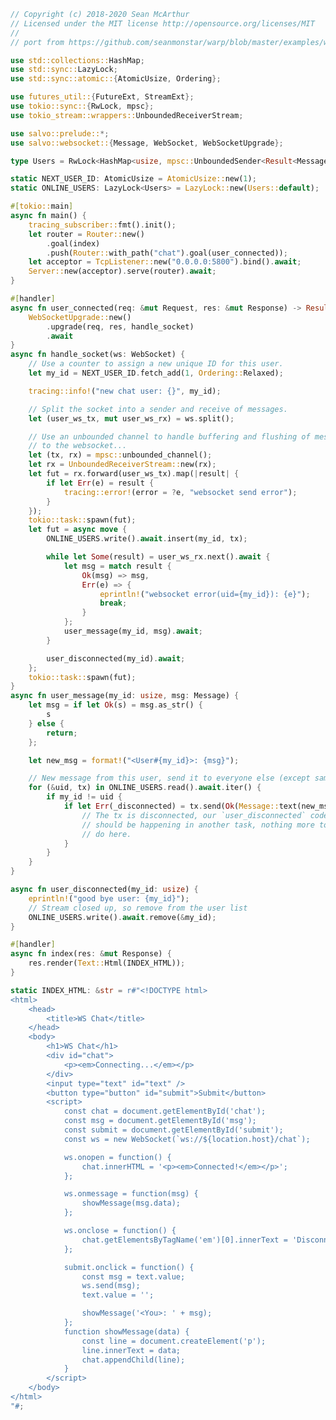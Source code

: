 
```rust  title="websocket-chat/src/main.rs"
// Copyright (c) 2018-2020 Sean McArthur
// Licensed under the MIT license http://opensource.org/licenses/MIT
//
// port from https://github.com/seanmonstar/warp/blob/master/examples/websocket_chat.rs

use std::collections::HashMap;
use std::sync::LazyLock;
use std::sync::atomic::{AtomicUsize, Ordering};

use futures_util::{FutureExt, StreamExt};
use tokio::sync::{RwLock, mpsc};
use tokio_stream::wrappers::UnboundedReceiverStream;

use salvo::prelude::*;
use salvo::websocket::{Message, WebSocket, WebSocketUpgrade};

type Users = RwLock<HashMap<usize, mpsc::UnboundedSender<Result<Message, salvo::Error>>>>;

static NEXT_USER_ID: AtomicUsize = AtomicUsize::new(1);
static ONLINE_USERS: LazyLock<Users> = LazyLock::new(Users::default);

#[tokio::main]
async fn main() {
    tracing_subscriber::fmt().init();
    let router = Router::new()
        .goal(index)
        .push(Router::with_path("chat").goal(user_connected));
    let acceptor = TcpListener::new("0.0.0.0:5800").bind().await;
    Server::new(acceptor).serve(router).await;
}

#[handler]
async fn user_connected(req: &mut Request, res: &mut Response) -> Result<(), StatusError> {
    WebSocketUpgrade::new()
        .upgrade(req, res, handle_socket)
        .await
}
async fn handle_socket(ws: WebSocket) {
    // Use a counter to assign a new unique ID for this user.
    let my_id = NEXT_USER_ID.fetch_add(1, Ordering::Relaxed);

    tracing::info!("new chat user: {}", my_id);

    // Split the socket into a sender and receive of messages.
    let (user_ws_tx, mut user_ws_rx) = ws.split();

    // Use an unbounded channel to handle buffering and flushing of messages
    // to the websocket...
    let (tx, rx) = mpsc::unbounded_channel();
    let rx = UnboundedReceiverStream::new(rx);
    let fut = rx.forward(user_ws_tx).map(|result| {
        if let Err(e) = result {
            tracing::error!(error = ?e, "websocket send error");
        }
    });
    tokio::task::spawn(fut);
    let fut = async move {
        ONLINE_USERS.write().await.insert(my_id, tx);

        while let Some(result) = user_ws_rx.next().await {
            let msg = match result {
                Ok(msg) => msg,
                Err(e) => {
                    eprintln!("websocket error(uid={my_id}): {e}");
                    break;
                }
            };
            user_message(my_id, msg).await;
        }

        user_disconnected(my_id).await;
    };
    tokio::task::spawn(fut);
}
async fn user_message(my_id: usize, msg: Message) {
    let msg = if let Ok(s) = msg.as_str() {
        s
    } else {
        return;
    };

    let new_msg = format!("<User#{my_id}>: {msg}");

    // New message from this user, send it to everyone else (except same uid)...
    for (&uid, tx) in ONLINE_USERS.read().await.iter() {
        if my_id != uid {
            if let Err(_disconnected) = tx.send(Ok(Message::text(new_msg.clone()))) {
                // The tx is disconnected, our `user_disconnected` code
                // should be happening in another task, nothing more to
                // do here.
            }
        }
    }
}

async fn user_disconnected(my_id: usize) {
    eprintln!("good bye user: {my_id}");
    // Stream closed up, so remove from the user list
    ONLINE_USERS.write().await.remove(&my_id);
}

#[handler]
async fn index(res: &mut Response) {
    res.render(Text::Html(INDEX_HTML));
}

static INDEX_HTML: &str = r#"<!DOCTYPE html>
<html>
    <head>
        <title>WS Chat</title>
    </head>
    <body>
        <h1>WS Chat</h1>
        <div id="chat">
            <p><em>Connecting...</em></p>
        </div>
        <input type="text" id="text" />
        <button type="button" id="submit">Submit</button>
        <script>
            const chat = document.getElementById('chat');
            const msg = document.getElementById('msg');
            const submit = document.getElementById('submit');
            const ws = new WebSocket(`ws://${location.host}/chat`);

            ws.onopen = function() {
                chat.innerHTML = '<p><em>Connected!</em></p>';
            };

            ws.onmessage = function(msg) {
                showMessage(msg.data);
            };

            ws.onclose = function() {
                chat.getElementsByTagName('em')[0].innerText = 'Disconnected!';
            };

            submit.onclick = function() {
                const msg = text.value;
                ws.send(msg);
                text.value = '';

                showMessage('<You>: ' + msg);
            };
            function showMessage(data) {
                const line = document.createElement('p');
                line.innerText = data;
                chat.appendChild(line);
            }
        </script>
    </body>
</html>
"#;

```